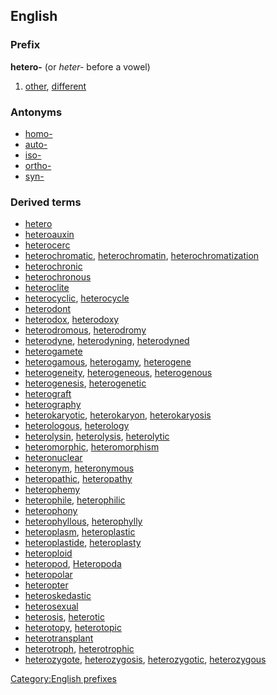 ==English==
===Prefix===
'''hetero-''' (or ''heter-'' before a vowel)
#[[other]], [[different]]
===Antonyms===
*[[homo-]]
*[[auto-]]
*[[iso-]]
*[[ortho-]]
*[[syn-]]
===Derived terms===
*[[hetero]]
*[[heteroauxin]]
*[[heterocerc]]
*[[heterochromatic]], [[heterochromatin]], [[heterochromatization]]
*[[heterochronic]]
*[[heterochronous]]
*[[heteroclite]]
*[[heterocyclic]], [[heterocycle]]
*[[heterodont]]
*[[heterodox]], [[heterodoxy]]
*[[heterodromous]], [[heterodromy]]
*[[heterodyne]], [[heterodyning]], [[heterodyned]]
*[[heterogamete]]
*[[heterogamous]], [[heterogamy]], [[heterogene]]
*[[heterogeneity]], [[heterogeneous]], [[heterogenous]]
*[[heterogenesis]], [[heterogenetic]]
*[[heterograft]]
*[[heterography]]
*[[heterokaryotic]], [[heterokaryon]], [[heterokaryosis]]
*[[heterologous]], [[heterology]]
*[[heterolysin]], [[heterolysis]], [[heterolytic]]
*[[heteromorphic]], [[heteromorphism]]
*[[heteronuclear]]
*[[heteronym]], [[heteronymous]]
*[[heteropathic]], [[heteropathy]]
*[[heterophemy]]
*[[heterophile]], [[heterophilic]]
*[[heterophony]]
*[[heterophyllous]], [[heterophylly]]
*[[heteroplasm]], [[heteroplastic]]
*[[heteroplastide]], [[heteroplasty]]
*[[heteroploid]]
*[[heteropod]], [[Heteropoda]]
*[[heteropolar]]
*[[heteropter]]
*[[heteroskedastic]]
*[[heterosexual]]
*[[heterosis]], [[heterotic]]
*[[heterotopy]], [[heterotopic]]
*[[heterotransplant]]
*[[heterotroph]], [[heterotrophic]]
*[[heterozygote]], [[heterozygosis]], [[heterozygotic]], [[heterozygous]]
[[Category:English prefixes]]